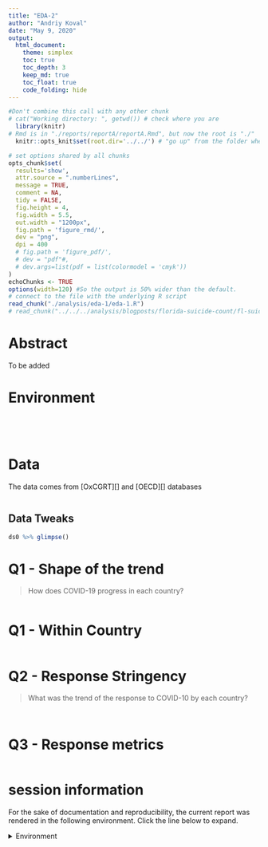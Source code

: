 ```yaml
---
title: "EDA-2"
author: "Andriy Koval"
date: "May 9, 2020"
output:
  html_document:
    theme: simplex
    toc: true
    toc_depth: 3
    keep_md: true
    toc_float: true
    code_folding: hide
---
```


<!-- These two chunks should be added in the beginning of every .Rmd that you want to source an .R script -->
<!--  The 1st mandatory chunck  -->
<!--  Set the working directory to the repository's base directory -->
```r
#Don't combine this call with any other chunk 
# cat("Working directory: ", getwd()) # check where you are
  library(knitr)
# Rmd is in "./reports/reportA/reportA.Rmd", but now the root is "./"
  knitr::opts_knit$set(root.dir='../../') # "go up" from the folder where this .Rmd is save until you arrive at the root/working directory
```

<!--  The 2nd mandatory chunck  -->
<!-- Set the report-wide options, and point to the external code file. -->
```r
# set options shared by all chunks
opts_chunk$set(
  results='show', 
  attr.source = ".numberLines",
  message = TRUE,
  comment = NA, 
  tidy = FALSE,
  fig.height = 4, 
  fig.width = 5.5, 
  out.width = "1200px",
  fig.path = 'figure_rmd/',     
  dev = "png",
  dpi = 400
  # fig.path = 'figure_pdf/',     
  # dev = "pdf"#,
  # dev.args=list(pdf = list(colormodel = 'cmyk'))
)
echoChunks <- TRUE
options(width=120) #So the output is 50% wider than the default.
# connect to the file with the underlying R script  
read_chunk("./analysis/eda-1/eda-1.R")
# read_chunk("../../../analysis/blogposts/florida-suicide-count/fl-suicide-count.R")
```
# Abstract

To be added

# Environment

```r
```

```r
```

```r
```
 
```r
```

# Data  

The data comes from [OxCGRT][] and  [OECD][] databases

```r
```

## Data Tweaks

```r
ds0 %>% glimpse()
```

# Q1 - Shape of the trend

> How does COVID-19 progress in each country?  

```r
```

# Q1 - Within Country
```r
```

# Q2 - Response Stringency

> What was the trend of the response to COVID-10 by each country?  

```r
```

```r
```

# Q3 - Response metrics

```r
```

session information
===========================================================================

For the sake of documentation and reproducibility, the current report was rendered in the following environment.  Click the line below to expand.

<details>
  <summary>Environment <span class="glyphicon glyphicon-plus-sign"></span></summary>
```r
if( requireNamespace("devtools", quietly = TRUE) ) {
  devtools::session_info()
} else {
  sessionInfo()
} 
```
